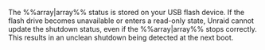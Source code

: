 The %%array|array%% status is stored on your USB flash device. If the flash drive becomes unavailable or enters a read-only state, Unraid cannot update the shutdown status, even if the %%array|array%% stops correctly. This results in an unclean shutdown being detected at the next boot.
